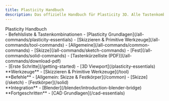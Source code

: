 ```yaml
---
title: Plasticity Handbuch
description: Das offizielle Handbuch für Plasticity 3D. Alle Tastenkombinationen. Täglich aktualisiert!
---
```


<div style={{margin: '2em 0'}}>
    <span style={{fontSize: '2em'}}><span style={{fontWeight: 800}}>Plasticity&nbsp;</span>Handbuch</span>
</div>

<div className={styles.container}>
    <div>
    - Befehlsliste & Tastenkombinationen
    - [Plasticity Grundlagen](/all-commands/plasticity-essentials)
    - [Skizzieren & Primitive Werkzeuge](/all-commands/tool-commands)
    - [Allgemeine](/all-commands/common-commands)
    - [Skizze](/all-commands/sketch-commands)
    - [Fest](/all-commands/solid-commands)
    - [Tastenkürzelliste (PDF)](/all-commands/download-pdf)
    </div>
    <div>
    - [Erste Schritte](/getting-started)
    - [3D Viewport](/plasticity-essentials)
    </div>
    <div>
    **Werkzeuge**
    - [Skizzieren & Primitive Werkzeuge](/tool)
    </div>
    <div>
    **Befehle**
    - [Allgemein: Skizze & Festkörper](/common)
    - [Skizze](/sketch)
    - [Festkörper](/solid)
    </div>
    <div>
    **Integration**
    - [Blender](/blender/introduction-blender-bridge)
    </div>
    <div>
    **Fortgeschritten**
    - [CAD Grundlagen](/cad-essentials)
    </div>
</div>